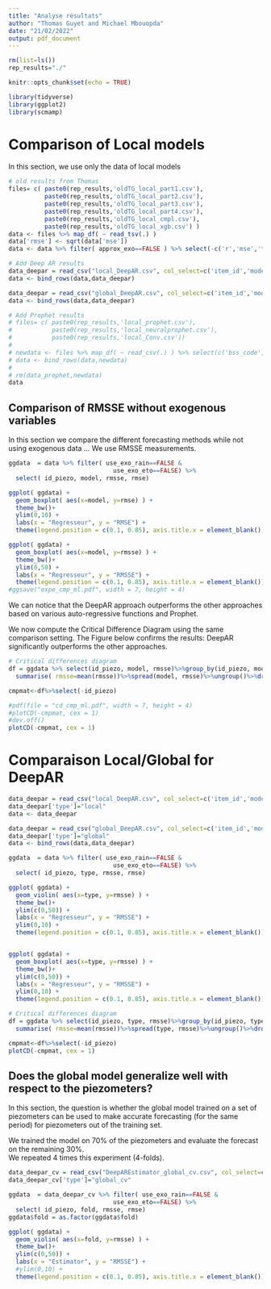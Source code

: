 ```yaml
---
title: "Analyse résultats"
author: "Thomas Guyet and Michael Mbouopda"
date: "21/02/2022"
output: pdf_document
---
```


```r
rm(list=ls())
rep_results="./"
```

```r
knitr::opts_chunk$set(echo = TRUE)

library(tidyverse)
library(ggplot2)
library(scmamp)
```


# Comparison of Local models
In this section, we use only the data of local models

```r

# old results from Thomas
files= c( paste0(rep_results,'oldTG_local_part1.csv'), 
          paste0(rep_results,'oldTG_local_part2.csv'),
          paste0(rep_results,'oldTG_local_part3.csv'),
          paste0(rep_results,'oldTG_local_part4.csv'),
          paste0(rep_results,'oldTG_local_cmpl.csv'),
          paste0(rep_results,'oldTG_local_xgb.csv') )
data <- files %>% map_df( ~ read_tsv(.) )
data['rmse'] <- sqrt(data['mse'])
data <- data %>% filter( approx_exo==FALSE ) %>% select(-c('r','mse','type','use_exo_bdlisa', 'approx_exo'))%>%rename(model = id_method_ML)

# Add Deep AR results
data_deepar = read_csv("local_DeepAR.csv", col_select=c('item_id','model','rmse','rmsse','use_exo_evo', 'use_exo_rain'))%>%rename( id_piezo=item_id, use_exo_eto=use_exo_evo )
data <- bind_rows(data,data_deepar)

data_deepar = read_csv("global_DeepAR.csv", col_select=c('item_id','model','rmse','rmsse','use_exo_evo', 'use_exo_rain'))%>%rename( id_piezo=item_id, use_exo_eto=use_exo_evo )
data <- bind_rows(data,data_deepar)

# Add Prophet results
# files= c( paste0(rep_results,'local_prophet.csv'), 
#           paste0(rep_results,'local_neuralprophet.csv'),
#           paste0(rep_results,'local_Conv.csv'))
# 
# newdata <- files %>% map_df( ~ read_csv(.) ) %>% select(c('bss_code','model','rmse_test','rmsse_test','use_exo_evo', 'use_exo_rain'))%>%rename( rmse=rmse_test, rmsse=rmsse_test, id_piezo=bss_code, use_exo_eto=use_exo_evo )
# data <- bind_rows(data,newdata)
# 
# rm(data_prophet,newdata)
data
```

## Comparison of RMSSE without exogenous variables
In this section we compare the different forecasting methods while not using exogenous data ...
We use RMSSE measurements. 


```r
ggdata  = data %>% filter( use_exo_rain==FALSE &  
                             use_exo_eto==FALSE) %>% 
  select( id_piezo, model, rmsse, rmse)

ggplot( ggdata) +
  geom_boxplot( aes(x=model, y=rmse) ) +
  theme_bw()+
  ylim(0,10) +
  labs(x = "Regresseur", y = "RMSE") +
  theme(legend.position = c(0.1, 0.85), axis.title.x = element_blank())

ggplot( ggdata) +
  geom_boxplot( aes(x=model, y=rmsse) ) +
  theme_bw()+
  ylim(0,50) +
  labs(x = "Regresseur", y = "RMSSE") +
  theme(legend.position = c(0.1, 0.85), axis.title.x = element_blank())
#ggsave("expe_cmp_ml.pdf", width = 7, height = 4)
```

We can notice that the DeepAR approach outperforms the other approaches based on various auto-regressive functions and Prophet.

We now compute the Critical Difference Diagram using the same comparison setting. The Figure below confirms the results: DeepAR significantly outperforms the other approaches.

```r

# Critical differences diagram
df = ggdata %>% select(id_piezo, model, rmsse)%>%group_by(id_piezo, model)%>%
  summarise( rmsse=mean(rmsse))%>%spread(model, rmsse)%>%ungroup()%>%drop_na()

cmpmat<-df%>%select(-id_piezo)

#pdf(file = "cd_cmp_ml.pdf", width = 7, height = 4)
#plotCD(-cmpmat, cex = 1)
#dev.off()
plotCD(-cmpmat, cex = 1)
```



# Comparaison Local/Global for DeepAR
```r
data_deepar = read_csv("local_DeepAR.csv", col_select=c('item_id','model','rmse','rmsse','use_exo_evo', 'use_exo_rain'))%>%rename( id_piezo=item_id, use_exo_eto=use_exo_evo )
data_deepar['type']="local"
data <- data_deepar

data_deepar = read_csv("global_DeepAR.csv", col_select=c('item_id','model','rmse','rmsse','use_exo_evo', 'use_exo_rain'))%>%rename( id_piezo=item_id, use_exo_eto=use_exo_evo )
data_deepar['type']="global"
data <- bind_rows(data,data_deepar)
```

```r
ggdata  = data %>% filter( use_exo_rain==FALSE &
                             use_exo_eto==FALSE) %>% 
  select( id_piezo, type, rmsse, rmse)

ggplot( ggdata) +
  geom_violin( aes(x=type, y=rmsse) ) +
  theme_bw()+
  ylim(c(0,50)) +
  labs(x = "Regresseur", y = "RMSSE") +
  ylim(0,10) +
  theme(legend.position = c(0.1, 0.85), axis.title.x = element_blank())


ggplot( ggdata) +
  geom_boxplot( aes(x=type, y=rmsse) ) +
  theme_bw()+
  ylim(c(0,50)) +
  labs(x = "Regresseur", y = "RMSSE") +
  ylim(0,10) +
  theme(legend.position = c(0.1, 0.85), axis.title.x = element_blank())
```

```r

# Critical differences diagram
df = ggdata %>% select(id_piezo, type, rmsse)%>%group_by(id_piezo, type)%>%
  summarise( rmsse=mean(rmsse))%>%spread(type, rmsse)%>%ungroup()%>%drop_na()

cmpmat<-df%>%select(-id_piezo)
plotCD(-cmpmat, cex = 1)
```

## Does the global model generalize well with respect to the piezometers?

In this section, the question is whether the global model trained on a set of piezometers can be used to make accurate forecasting (for the same period) for piezometers out of the training set.

We trained the model on 70\% of the piezometers and evaluate the forecast on the remaining 30\%.  
We repeated 4 times this experiment (4-folds).

```r
data_deepar_cv = read_csv("DeepAREstimator_global_cv.csv", col_select=c('item_id','model','rmse','rmsse','use_exo_evo', 'use_exo_rain','fold'))%>%rename( id_piezo=item_id, use_exo_eto=use_exo_evo )
data_deepar_cv['type']="global_cv"
```

```r
ggdata  = data_deepar_cv %>% filter( use_exo_rain==FALSE &
                             use_exo_eto==FALSE) %>% 
  select( id_piezo, fold, rmsse, rmse)
ggdata$fold = as.factor(ggdata$fold)

ggplot( ggdata) +
  geom_violin( aes(x=fold, y=rmsse) ) +
  theme_bw()+
  ylim(c(0,50)) +
  labs(x = "Estimator", y = "RMSSE") +
  #ylim(0,10) +
  theme(legend.position = c(0.1, 0.85), axis.title.x = element_blank())
```
